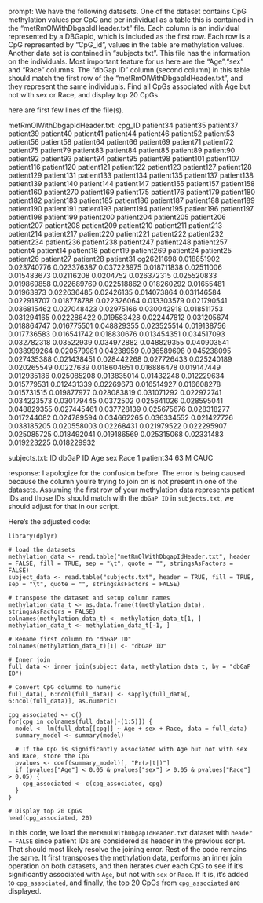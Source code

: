 prompt:
We have the following datasets. One of the dataset contains CpG methylation values per CpG and per individual as a table this is contained in the “metRmOlWithDbgapIdHeader.txt” file. Each column is an individual represented by a DBGapId, which is included as the first row. Each row is a CpG represented by "CpG_id", values in the table are methylation values. Another data set is contained in “subjects.txt”. This file has the information on the individuals. Most important feature for us here are the "Age","sex" and "Race" columns. The "dbGap ID" column (second column) in this table should match the first row of the "metRmOlWithDbgapIdHeader.txt", and they represent the same individuals. Find all CpGs associated with Age but not with sex or Race, and display top 20 CpGs.

here are first few lines of the file(s).

metRmOlWithDbgapIdHeader.txt:
cpg_ID	patient34	patient35	patient37	patient39	patient40	patient41	patient44	patient46	patient52	patient53	patient56	patient58	patient64	patient66	patient69	patient71	patient72	patient75	patient79	patient83	patient84	patient85	patient89	patient90	patient92	patient93	patient94	patient95	patient98	patient101	patient107	patient116	patient120	patient121	patient122	patient123	patient127	patient128	patient129	patient131	patient133	patient134	patient135	patient137	patient138	patient139	patient140	patient144	patient147	patient155	patient157	patient158	patient160	patient270	patient169	patient175	patient176	patient179	patient180	patient182	patient183	patient185	patient186	patient187	patient188	patient189	patient190	patient191	patient193	patient194	patient195	patient196	patient197	patient198	patient199	patient200	patient204	patient205	patient206	patient207	patient208	patient209	patient210	patient211	patient213	patient214	patient217	patient220	patient221	patient222	patient232	patient234	patient236	patient238	patient247	patient248	patient257	patient4	patient14	patient18	patient19	patient269	patient24	patient25	patient26	patient27	patient28	patient31
cg26211698	0.018851902	0.023740776	0.023376387	0.037223975	0.018711838	0.02511006	0.015483673	0.02116208	0.0204752	0.026372315	0.025520833	0.019869858	0.022689769	0.022518862	0.018260292	0.01655481	0.01963973	0.022636485	0.02426135	0.014073864	0.031146584	0.022918707	0.018778788	0.022326064	0.013303579	0.021790541	0.036815462	0.027048423	0.02975166	0.030042918	0.018511753	0.031294165	0.022286422	0.019583428	0.022447812	0.031205674	0.018864747	0.016775501	0.048829355	0.023525514	0.019138756	0.017736583	0.016541742	0.018830676	0.013454351	0.034517093	0.032782318	0.03522939	0.034972882	0.048829355	0.040903541	0.038999264	0.020579981	0.04238959	0.036589698	0.045238095	0.027435388	0.021438451	0.028442268	0.027726433	0.025240189	0.020265549	0.0227639	0.018604651	0.016886478	0.019147449	0.012935186	0.025085208	0.013835014	0.01432248	0.012229634	0.015779531	0.012431339	0.02269673	0.016514927	0.016608278	0.015731515	0.019877977	0.028083819	0.031071292	0.022972741	0.034223573	0.030179445	0.0372502	0.025641026	0.028595041	0.048829355	0.027445461	0.037728139	0.025675676	0.028318277	0.017244082	0.024789594	0.034662265	0.036334552	0.021427726	0.038185205	0.020558003	0.02268431	0.021979522	0.022295907	0.025085725	0.018492041	0.019186569	0.025315068	0.02331483	0.019223225	0.018229932


subjects.txt:
ID	dbGaP ID	Age	sex	Race
1	patient34	63	M	CAUC


response:
I apologize for the confusion before. The error is being caused because the column you're trying to join on is not present in one of the datasets. Assuming the first row of your methylation data represents patient IDs and those IDs should match with the `dbGaP ID` in `subjects.txt`, we should adjust for that in our script. 

Here's the adjusted code:

```
library(dplyr)

# load the datasets
methylation_data <- read.table("metRmOlWithDbgapIdHeader.txt", header = FALSE, fill = TRUE, sep = "\t", quote = "", stringsAsFactors = FALSE)
subject_data <- read.table("subjects.txt", header = TRUE, fill = TRUE, sep = "\t", quote = "", stringsAsFactors = FALSE)

# transpose the dataset and setup column names
methylation_data_t <- as.data.frame(t(methylation_data), stringsAsFactors = FALSE)
colnames(methylation_data_t) <- methylation_data_t[1, ]
methylation_data_t <- methylation_data_t[-1, ]

# Rename first column to "dbGaP ID"
colnames(methylation_data_t)[1] <- "dbGaP ID"

# Inner join
full_data <- inner_join(subject_data, methylation_data_t, by = "dbGaP ID")

# Convert CpG columns to numeric
full_data[, 6:ncol(full_data)] <- sapply(full_data[, 6:ncol(full_data)], as.numeric)

cpg_associated <- c()
for(cpg in colnames(full_data)[-(1:5)]) { 
  model <- lm(full_data[[cpg]] ~ Age + sex + Race, data = full_data)
  summary_model <- summary(model)

  # If the CpG is significantly associated with Age but not with sex and Race, store the CpG
  pvalues <- coef(summary_model)[, "Pr(>|t|)"]
  if (pvalues["Age"] < 0.05 & pvalues["sex"] > 0.05 & pvalues["Race"] > 0.05) {
    cpg_associated <- c(cpg_associated, cpg)
  }
}

# Display top 20 CpGs
head(cpg_associated, 20)
```
In this code, we load the `metRmOlWithDbgapIdHeader.txt` dataset with `header = FALSE` since patient IDs are considered as header in the previous script. That should most likely resolve the joining error. Rest of the code remains the same. It first transposes the methylation data, performs an inner join operation on both datasets, and then iterates over each CpG to see if it's significantly associated with `Age`, but not with `sex` or `Race`. If it is, it's added to `cpg_associated`, and finally, the top 20 CpGs from `cpg_associated` are displayed.
